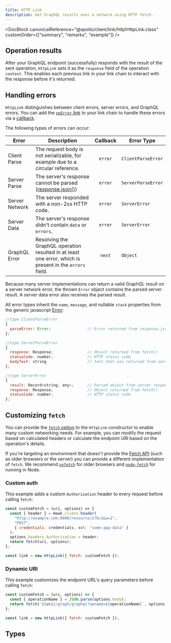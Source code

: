```yaml
---
title: HTTP Link
description: Get GraphQL results over a network using HTTP fetch.
---
```


<DocBlock
  canonicalReference="@apollo/client/link/http!HttpLink:class"
  customOrder={["summary", "remarks", "example"]}
/>

## Operation results

After your GraphQL endpoint (successfully) responds with the result of the sent operation, `HttpLink` sets it as the `response` field of the operation `context`. This enables each previous link in your link chain to interact with the response before it's returned.

## Handling errors

`HttpLink` distinguishes between client errors, server errors, and GraphQL errors. You can add the [`onError` link](./apollo-link-error) to your link chain to handle these errors via a [callback](./apollo-link-error#options).

The following types of errors can occur:

| Error          | Description                                                                                                            | Callback | Error Type         |
| -------------- | ---------------------------------------------------------------------------------------------------------------------- | :------: | ------------------ |
| Client Parse   | The request body is not serializable, for example due to a circular reference.                                         | `error`  | `ClientParseError` |
| Server Parse   | The server's response cannot be parsed ([response.json()](https://developer.mozilla.org/en-US/docs/Web/API/Body/json)) | `error`  | `ServerParseError` |
| Server Network | The server responded with a non-2xx HTTP code.                                                                         | `error`  | `ServerError`      |
| Server Data    | The server's response didn't contain `data` or `errors`.                                                               | `error`  | `ServerError`      |
| GraphQL Error  | Resolving the GraphQL operation resulted in at least one error, which is present in the `errors` field.                |  `next`  | `Object`           |

Because many server implementations can return a valid GraphQL result on a server network error, the thrown `Error` object contains the parsed server result. A server data error also receives the parsed result.

All error types inherit the `name`, `message`, and nullable `stack` properties from the generic javascript [Error](https://developer.mozilla.org/en-US/docs/Web/JavaScript/Reference/Global_Objects/Error):

```js
//type ClientParseError
{
  parseError: Error;                // Error returned from response.json()
};

//type ServerParseError
{
  response: Response;               // Object returned from fetch()
  statusCode: number;               // HTTP status code
  bodyText: string                  // text that was returned from server
};

//type ServerError
{
  result: Record<string, any>;      // Parsed object from server response
  response: Response;               // Object returned from fetch()
  statusCode: number;               // HTTP status code
};
```

## Customizing `fetch`

You can provide the [`fetch` option](#fetch) to the `HttpLink` constructor to enable many custom networking needs. For example, you can modify the request based on calculated headers or calculate the endpoint URI based on the operation's details.

If you're targeting an environment that doesn't provide the [Fetch API](https://developer.mozilla.org/en-US/docs/Web/API/Fetch_API/Using_Fetch) (such as older browsers or the server) you can provide a different implementation of `fetch`. We recommend [`unfetch`](https://github.com/developit/unfetch) for older browsers and [`node-fetch`](https://github.com/bitinn/node-fetch) for running in Node.

### Custom auth

This example adds a custom `Authorization` header to every request before calling `fetch`:

```js
const customFetch = (uri, options) => {
  const { header } = Hawk.client.header(
    "http://example.com:8000/resource/1?b=1&a=2",
    "POST",
    { credentials: credentials, ext: "some-app-data" }
  );
  options.headers.Authorization = header;
  return fetch(uri, options);
};

const link = new HttpLink({ fetch: customFetch });
```

### Dynamic URI

This example customizes the endpoint URL's query parameters before calling `fetch`:

```js
const customFetch = (uri, options) => {
  const { operationName } = JSON.parse(options.body);
  return fetch(`${uri}/graph/graphql?opname=${operationName}`, options);
};

const link = new HttpLink({ fetch: customFetch });
```

## Types

<InterfaceDetails
  canonicalReference="@apollo/client/link/http!HttpLink.Options:interface"
  headingLevel={3}
  displayName="HttpLink.Options"
/>

<InterfaceDetails
  canonicalReference="@apollo/client/link/http!HttpLink.ContextOptions:interface"
  headingLevel={3}
  displayName="HttpLink.ContextOptions"
/>

<InterfaceDetails
  canonicalReference="@apollo/client/link/http!HttpLink.HttpOptions:interface"
  headingLevel={3}
  displayName="HttpLink.HttpOptions"
/>

